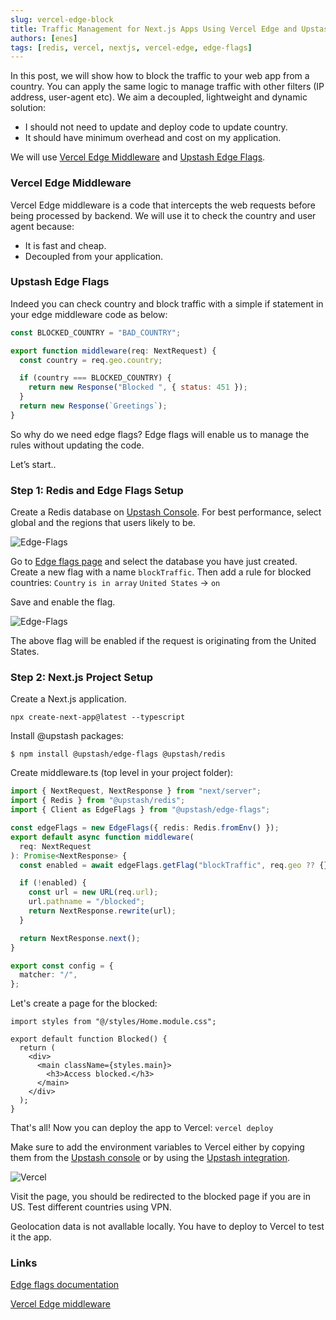```yaml
---
slug: vercel-edge-block
title: Traffic Management for Next.js Apps Using Vercel Edge and Upstash Edge Flags
authors: [enes]
tags: [redis, vercel, nextjs, vercel-edge, edge-flags]
---
```


In this post, we will show how to block the traffic to your web app from a country. You can apply the same logic to manage traffic with other filters (IP address, user-agent etc). We aim a decoupled, lightweight and dynamic solution:

- I should not need to update and deploy code to update country.
- It should have minimum overhead and cost on my application.

We will use [Vercel Edge Middleware](https://vercel.com/docs/concepts/functions/edge-middleware) and [Upstash Edge Flags](https://docs.upstash.com/redis/sdks/edge-flags/overview).

### Vercel Edge Middleware

Vercel Edge middleware is a code that intercepts the web requests before being processed by backend. We will use it to check the country and user agent because:

- It is fast and cheap.
- Decoupled from your application.

### Upstash Edge Flags

Indeed you can check country and block traffic with a simple if statement in your edge middleware code as below:

```jsx
const BLOCKED_COUNTRY = "BAD_COUNTRY";

export function middleware(req: NextRequest) {
  const country = req.geo.country;

  if (country === BLOCKED_COUNTRY) {
    return new Response("Blocked ", { status: 451 });
  }
  return new Response(`Greetings`);
}
```

So why do we need edge flags? Edge flags will enable us to manage the rules without updating the code.

Let’s start..

### Step 1: Redis and Edge Flags Setup

Create a Redis database on [Upstash Console](https://console.upstash.com/redis?new=true). For best performance, select global and the regions that users likely to be.

![Edge-Flags](/blog/edge-flags-block/eb1.png)

Go to [Edge flags page](https://console.upstash.com/edge-flags) and select the database you have just created. Create a new flag with a name `blockTraffic`. Then add a rule for blocked countries:
`Country` `is in array` `United States` -> `on`

Save and enable the flag.

![Edge-Flags](/blog/edge-flags-block/eb2.png)

The above flag will be enabled if the request is originating from the United States.

### Step 2: Next.js Project Setup

Create a Next.js application.

```shell
npx create-next-app@latest --typescript
```

Install @upstash packages:

```shell
$ npm install @upstash/edge-flags @upstash/redis
```

Create middleware.ts (top level in your project folder):

```ts title="/middleware.ts"
import { NextRequest, NextResponse } from "next/server";
import { Redis } from "@upstash/redis";
import { Client as EdgeFlags } from "@upstash/edge-flags";

const edgeFlags = new EdgeFlags({ redis: Redis.fromEnv() });
export default async function middleware(
  req: NextRequest
): Promise<NextResponse> {
  const enabled = await edgeFlags.getFlag("blockTraffic", req.geo ?? {});

  if (!enabled) {
    const url = new URL(req.url);
    url.pathname = "/blocked";
    return NextResponse.rewrite(url);
  }

  return NextResponse.next();
}

export const config = {
  matcher: "/",
};
```

Let's create a page for the blocked:

```tsx title="pages/blocked.tsx"
import styles from "@/styles/Home.module.css";

export default function Blocked() {
  return (
    <div>
      <main className={styles.main}>
        <h3>Access blocked.</h3>
      </main>
    </div>
  );
}
```

That's all! Now you can deploy the app to Vercel:
`vercel deploy`

Make sure to add the environment variables to Vercel either by copying them from the [Upstash console](https://console.upstash.com/redis) or by using the [Upstash integration](https://vercel.com/integrations/upstash).

![Vercel](/blog/edge-flags-middleware/vercel-env.png)

Visit the page, you should be redirected to the blocked page if you are in US. Test different countries using VPN.

<Note title="Geolocation in development">
  Geolocation data is not avallable locally. You have to deploy to Vercel to
  test it the app.
</Note>

### Links

[Edge flags documentation](https://docs.upstash.com/redis/sdks/edge-flags/getstarted)

[Vercel Edge middleware](https://vercel.com/docs/concepts/functions/edge-middleware)
